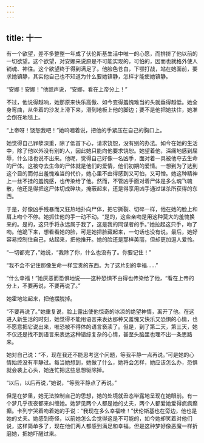 ```yaml
---
---
---
```

title: 十一
---




有一个欲望，差不多整整一年成了伏伦斯基生活中唯一的心愿，而排挤了他以前的一切欲望。这个欲望，对安娜来说原是不可能实现的，可怕的，因而也就格外使人销魂、神往。这个欲望终于得到满足了。他脸色苍白，下颚打战，站在她面前，要求她镇静，其实他自己也不知道为什么要她镇静，怎样才能使她镇静。

“安娜！安娜！”他颤声说，“安娜，看在上帝分上！”

不过，他说得越响，她那原来快乐高傲、如今变得羞愧难当的头就垂得越低。她全身弯曲，从坐着的沙发上滑下来，滑到地板上他的脚边；要不是他把她扶住，她准会倒在地毯上。

“上帝呀！饶恕我吧！”她呜咽着说，把他的手紧压在自己的胸口上。

她觉得自己罪孽深重，除了低首下心，请求饶恕，没有别的办法。如今在她的生活中，除了他以外没有别的人，因此她只能向他要求饶恕。她望着他，深痛地感到屈辱，什么话也说不出来。他呢，觉得自己好像一名凶手，面对着一具被他夺去生命的尸体。这被夺去生命的尸体就是他们的爱情，他们初期的爱情。一想到为了达到这个目的而付出羞愧难当的代价，她心里不由得感到又可怕，又可憎。她这种精神上一丝不挂的羞愧感，也传染给了他。然而，不管凶手面对着尸体是多么魂飞魄散，他还是得把这尸体切成碎块，掩蔽起来，还是得享用凶手通过谋杀所获得的东西。

于是，好像凶手残暴而又狂热地扑向尸体，把它撕裂、切碎一样，他在她的脸上和肩上吻个不停。她抓住他的手一动不动。“是的，这些亲吻是用这种莫大的羞愧换来的。是的，这只手将永远属于我了，这是我的同谋者的手。”她拉起这只手，吻了吻。他跪下来，想看看她的脸，可是她把脸藏起来，一句话也没有说。最后，她好容易控制住自己，站起来，把他推开。她的脸还是那样美丽，但却更加逗人爱怜。

“一切都完了，”她说，“我除了你，什么也没有了。你要记住！”

“我不会不记住那像生命一样宝贵的东西。为了这片刻的幸福……”

“什么幸福！”她厌恶而恐惧地说——这种恐惧不由得也传染给了他，“看在上帝的分上，不要再说，不要再说了。”

她霍地站起来，把他摆脱掉。

“不要再说了。”她重复说，脸上露出使他惊奇的冰凉的绝望神情，离开了他。在这进入新生活的时刻，她觉得不能用语言来表达那种又羞愧又快乐又恐惧的心情，也不愿意把它说出来，唯恐被不得体的语言亵渎了。但是，到了第二天，第三天，她不仅还是找不到语言来表达这种错综复杂的心情，甚至头脑里也理不出一条思路来。

她对自己说：“不，现在我还不能思考这个问题，等我平静一点再说。”可是她的心情始终没有平静过。每当她想到，她做了什么，她将会怎样，她应该怎么办，恐惧就会袭上心头，她连忙把这些思想驱除掉。

“以后，以后再说，”她说，“等我平静点了再说。”

但是在梦里，她无法控制自己的思想，她的处境就丑态毕露地呈现在她眼前。有一个梦几乎夜夜都来纠缠她。她梦见两个人都是她的丈夫，两个人都爱她爱得疯疯癫癫。卡列宁哭着吻着她的手说：“我现在多么幸福哇！”伏伦斯基也在旁边，他也是她的丈夫。她感到奇怪，以前她怎么会觉得这是不可能的，如今她却笑着对他们说，这样简单多了，现在他们两人都感到满足和幸福。但是这种梦好像恶魔一样折磨她，把她吓醒过来。